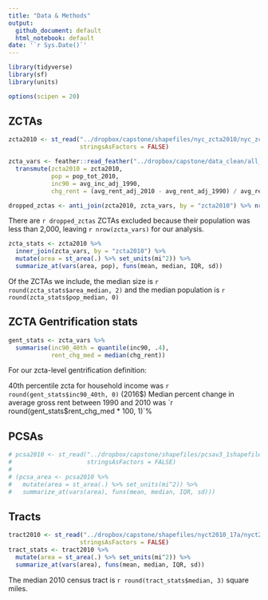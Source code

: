 ```yaml
---
title: "Data & Methods"
output:
  github_document: default
  html_notebook: default
date: '`r Sys.Date()`'
---
```


```r
library(tidyverse)
library(sf)
library(units)

options(scipen = 20)
```


## ZCTAs

```r
zcta2010 <- st_read("../dropbox/capstone/shapefiles/nyc_zcta2010/nyc_zcta2010.shp", "nyc_zcta2010", 
                    stringsAsFactors = FALSE)

zcta_vars <- feather::read_feather("../dropbox/capstone/data_clean/all_data.feather") %>% 
  transmute(zcta2010 = zcta2010,
            pop = pop_tot_2010, 
            inc90 = avg_inc_adj_1990,
            chg_rent = (avg_rent_adj_2010 - avg_rent_adj_1990) / avg_rent_adj_1990)
```


```r
dropped_zctas <- anti_join(zcta2010, zcta_vars, by = "zcta2010") %>% nrow()
```

There are `r dropped_zctas` ZCTAs excluded because their population was less than 2,000, leaving `r nrow(zcta_vars)` for our analysis.

```r
zcta_stats <- zcta2010 %>% 
  inner_join(zcta_vars, by = "zcta2010") %>% 
  mutate(area = st_area(.) %>% set_units(mi^2)) %>% 
  summarize_at(vars(area, pop), funs(mean, median, IQR, sd))
```

Of the ZCTAs we include, the median size is `r round(zcta_stats$area_median, 2)` and the median population is `r round(zcta_stats$pop_median, 0)`


## ZCTA Gentrification stats

```r
gent_stats <- zcta_vars %>% 
  summarise(inc90_40th = quantile(inc90, .4),
            rent_chg_med = median(chg_rent))
```

For our zcta-level gentrification definition:

40th percentile zcta for household income was `r round(gent_stats$inc90_40th, 0)` (2016$)
Median percent change in average gross rent between 1990 and 2010 was `r round(gent_stats$rent_chg_med * 100, 1)`%


## PCSAs

```r
# pcsa2010 <- st_read("../dropbox/capstone/shapefiles/pcsav3_1shapefiles/uspcsav31_HRSA.shp", "uspcsav31_HRSA", 
#                     stringsAsFactors = FALSE)
# 
# (pcsa_area <- pcsa2010 %>% 
#   mutate(area = st_area(.) %>% set_units(mi^2)) %>% 
#   summarize_at(vars(area), funs(mean, median, IQR, sd)))
```


## Tracts

```r
tract2010 <- st_read("../dropbox/capstone/shapefiles/nyct2010_17a/nyct2010.shp", "nyct2010", 
                    stringsAsFactors = FALSE)
tract_stats <- tract2010 %>% 
  mutate(area = st_area(.) %>% set_units(mi^2)) %>% 
  summarize_at(vars(area), funs(mean, median, IQR, sd))
```

The median 2010 census tract is `r round(tract_stats$median, 3)` square miles.
